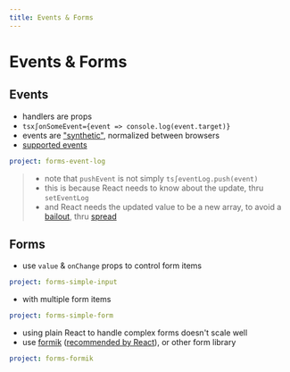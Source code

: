 ```yaml
---
title: Events & Forms
---
```


# Events & Forms

## Events

- handlers are props
- `tsx∫onSomeEvent={event => console.log(event.target)}`
- events are ["synthetic"], normalized between browsers
- [supported events]

["synthetic"]: https://reactjs.org/docs/events.html
[supported events]: https://reactjs.org/docs/events.html#supported-events

```yaml {example}
project: forms-event-log
```

> - note that `pushEvent` is not simply `ts∫eventLog.push(event)`
> - this is because React needs to know about the update, thru `setEventLog`
> - and React needs the updated value to be a new array, to avoid a [bailout], thru [spread]

[bailout]: https://reactjs.org/docs/hooks-reference.html#bailing-out-of-a-state-update
[spread]: https://developer.mozilla.org/en-US/docs/Web/JavaScript/Reference/Operators/Spread_syntax#Spread_in_array_literals

## Forms

- use `value` & `onChange` props to control form items

```yaml {example}
project: forms-simple-input
```

- with multiple form items

```yaml {example}
project: forms-simple-form
```

- using plain React to handle complex forms doesn't scale well
- use [formik] ([recommended by React][recommendation]), or other form library

[formik]: https://jaredpalmer.com/formik/
[recommendation]: https://reactjs.org/docs/forms.html#fully-fledged-solutions

```yaml {example}
project: forms-formik
```
